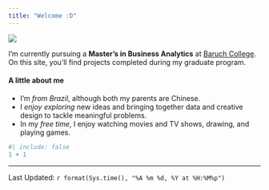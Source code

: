 ```yaml
---
title: "Welcome :D"
---
```


::: {.my-5}
![](image/intro.png){.rounded}

I’m currently pursuing a **Master's in Business Analytics** at [Baruch College](https://www.baruch.cuny.edu/). On this site, you’ll find projects completed during my graduate program. 
\

#### A little about me

- I’m *from Brazil*, although both my parents are Chinese. 
- I *enjoy exploring* new ideas and bringing together data and creative design to tackle meaningful problems.
- In my *free time*, I enjoy watching movies and TV shows, drawing, and playing games.
:::


```r
#| include: false
1 + 1
```
--------------
Last Updated: `r format(Sys.time(), "%A %m %d, %Y at %H:%M%p")`
